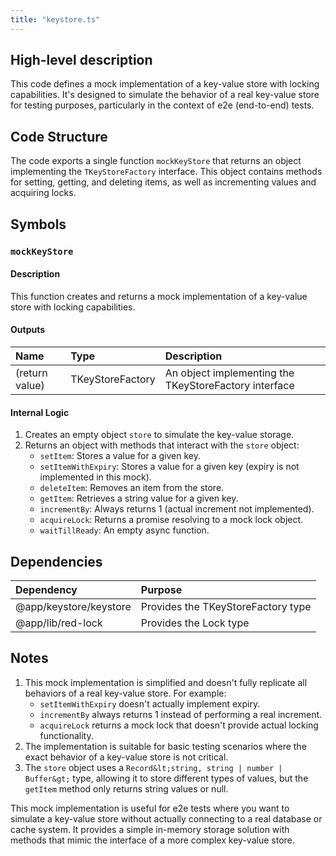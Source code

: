 ```yaml
---
title: "keystore.ts"
---
```


## High-level description
This code defines a mock implementation of a key-value store with locking capabilities. It's designed to simulate the behavior of a real key-value store for testing purposes, particularly in the context of e2e (end-to-end) tests.

## Code Structure
The code exports a single function `mockKeyStore` that returns an object implementing the `TKeyStoreFactory` interface. This object contains methods for setting, getting, and deleting items, as well as incrementing values and acquiring locks.

## Symbols

### `mockKeyStore`
#### Description
This function creates and returns a mock implementation of a key-value store with locking capabilities.

#### Outputs
| Name | Type | Description |
|:-----|:-----|:------------|
| (return value) | TKeyStoreFactory | An object implementing the TKeyStoreFactory interface |

#### Internal Logic
1. Creates an empty object `store` to simulate the key-value storage.
2. Returns an object with methods that interact with the `store` object:
   - `setItem`: Stores a value for a given key.
   - `setItemWithExpiry`: Stores a value for a given key (expiry is not implemented in this mock).
   - `deleteItem`: Removes an item from the store.
   - `getItem`: Retrieves a string value for a given key.
   - `incrementBy`: Always returns 1 (actual increment not implemented).
   - `acquireLock`: Returns a promise resolving to a mock lock object.
   - `waitTillReady`: An empty async function.

## Dependencies
| Dependency | Purpose |
|:-----------|:--------|
| @app/keystore/keystore | Provides the TKeyStoreFactory type |
| @app/lib/red-lock | Provides the Lock type |

## Notes
1. This mock implementation is simplified and doesn't fully replicate all behaviors of a real key-value store. For example:
   - `setItemWithExpiry` doesn't actually implement expiry.
   - `incrementBy` always returns 1 instead of performing a real increment.
   - `acquireLock` returns a mock lock that doesn't provide actual locking functionality.
2. The implementation is suitable for basic testing scenarios where the exact behavior of a key-value store is not critical.
3. The `store` object uses a `Record&lt;string, string | number | Buffer&gt;` type, allowing it to store different types of values, but the `getItem` method only returns string values or null.

This mock implementation is useful for e2e tests where you want to simulate a key-value store without actually connecting to a real database or cache system. It provides a simple in-memory storage solution with methods that mimic the interface of a more complex key-value store.